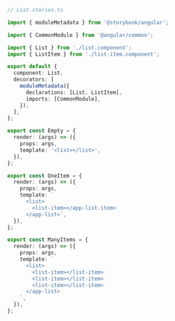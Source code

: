 ```ts
// List.stories.ts

import { moduleMetadata } from '@storybook/angular';

import { CommonModule } from '@angular/common';

import { List } from './list.component';
import { ListItem } from './list-item.component';

export default {
  component: List,
  decorators: [
    moduleMetadata({
      declarations: [List, ListItem],
      imports: [CommonModule],
    }),
  ],
};

export const Empty = {
  render: (args) => ({
    props: args,
    template: '<list></list>',
  }),
};

export const OneItem = {
  render: (args) => ({
    props: args,
    template: `
      <list>
        <list-item></app-list-item>
      </app-list>`,
  }),
};

export const ManyItems = {
  render: (args) => ({
    props: args,
    template: `
      <list>
        <list-item></list-item>
        <list-item></list-item>
        <list-item></list-item>
      </app-list>
    `,
  }),
};
```
